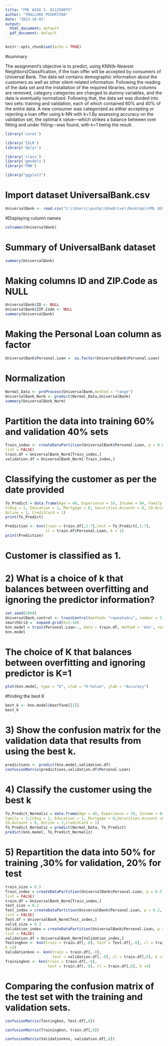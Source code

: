 ---
title: "FML ASSG 2- 811250075"
author: "THALLURU PUSHPITHA"
date: "2023-10-01"
output:
  html_document: default
  pdf_document: default
---

```{r setup, include=FALSE}
knitr::opts_chunk$set(echo = TRUE)
```


#summary 

The assignment's objective is to predict, using KNN(k-Nearest Neighbors)Classification, if the loan offer will be accepted by consumers of Universal Bank. The data set contains demographic information about the customers as well as other silent-related information. Following the reading of the data set and the installation of the required libraries, extra columns are removed, category categories are changed to dummy variables, and the data is eventually normalized. Following that, the data set was divided into two sets: training and validation, each of which contained 60% and 40% of the entire data. A new consumer was categorized as either accepting or rejecting a loan offer using k-NN with k=1.By assessing accuracy on the validation set, the optimal k value—which strikes a balance between over fitting and under fitting—was found, with k=1 being the result.




```{r}
library('caret')
```

```{r}
library('ISLR')
library('dplyr')
```

```{r}
library('class')
library('gmodels')
library('FNN')

```

```{r}
library("ggplot2")
```


# Import dataset UniversalBank.csv 

```{r}
UniversalBank <- read.csv("C:\\Users\\pushp\\OneDrive\\Desktop\\FML ASSIG\\FML\\UniversalBank.csv")
```

#Displaying column names

```{r}
colnames(UniversalBank)  
```
# Summary of UniversalBank dataset

```{r}
summary(UniversalBank)
```

# Making columns ID and ZIP.Code as NULL  

```{r}
UniversalBank$ID <- NULL
UniversalBank$ZIP.Code <- NULL
summary(UniversalBank)

```
# Making the Personal Loan column as factor 

```{r}
UniversalBank$Personal.Loan =  as.factor(UniversalBank$Personal.Loan)
```

# Normalization

```{r}
Normal_Data <- preProcess(UniversalBank,method = "range")
UniversalBank_Norm <- predict(Normal_Data,UniversalBank)
summary(UniversalBank_Norm)

```
# Partition the data into training 60% and validation 40% sets

```{r}
Train_index <- createDataPartition(UniversalBank$Personal.Loan, p = 0.6, 
list = FALSE)
train.df = UniversalBank_Norm[Train_index,]
validation.df = UniversalBank_Norm[-Train_index,]

```

# Classifying the customer as per the date provided 

```{r}
To_Predict = data.frame(Age = 40, Experience = 10, Income = 84, Family = 2,
CCAvg = 2, Education = 1, Mortgage = 0, Securities.Account = 0, CD.Account = 0, 
Online = 1, CreditCard = 1)
print(To_Predict)
```


```{r}
Prediction <- knn(train = train.df[,1:7],test = To_Predict[,1:7], 
                  cl = train.df$Personal.Loan, k = 1)
print(Prediction)

```
# Customer is classified as 1.

# 2) What is a choice of k that balances between overfitting and ignoring the predictor information? 

```{r}
set.seed(2808)
UniversalBank_control <- trainControl(method= "repeatedcv", number = 5, repeats = 2) 
searchGrid =  expand.grid(k=1:10)
knn.model = train(Personal.Loan~., data = train.df, method = 'knn', tuneGrid = searchGrid,  trControl = UniversalBank_control)
knn.model

```
# The choice of K that balances between overfitting and ignoring predictor is K=1

```{r}
plot(knn.model, type = "b", xlab = "K-Value", ylab = "Accuracy")


```
#finding the best K

```{r}
best_k <- knn.model$bestTune[[1]]
best_k
```


# 3) Show the confusion matrix for the validation data that results from using the best k.

```{r}
predictions <- predict(knn.model,validation.df)
confusionMatrix(predictions,validation.df$Personal.Loan)

```

# 4) Classify the customer using the best k

```{r}
To_Predict_Normaliz = data.frame(Age = 40, Experience = 10, Income = 84, 
Family = 2,CCAvg = 2, Education = 1, Mortgage = 0,Securities.Account =0, 
CD.Account = 0, Online = 1,CreditCard = 1)
To_Predict_Normaliz = predict(Normal_Data, To_Predict)
predict(knn.model, To_Predict_Normaliz)

```

# 5) Repartition the data into 50% for training ,30%  for validation, 20% for test

```{r}
train_size = 0.5
Train_index = createDataPartition(UniversalBank$Personal.Loan, p = 0.5, 
list = FALSE)
train.df = UniversalBank_Norm[Train_index,]
test_size = 0.2
Test_index = createDataPartition(UniversalBank$Personal.Loan, p = 0.2, 
list = FALSE)
Test.df = UniversalBank_Norm[Test_index,]
valid_size = 0.3
Validation_index = createDataPartition(UniversalBank$Personal.Loan, p = 0.3, 
list = FALSE)
validation.df = UniversalBank_Norm[Validation_index,]
Testingknn <- knn(train = train.df[,-8], test = Test.df[,-8], cl = train.df[,8], 
k =3)
Validationknn <- knn(train = train.df[,-8], 
                     test = validation.df[,-8], cl = train.df[,8], k =3)
Trainingknn <- knn(train = train.df[,-8], 
                   test = train.df[,-8], cl = train.df[,8], k =3)

```

# Comparing the confusion matrix of the test set with the training and validation sets.

```{r}
confusionMatrix(Testingknn, Test.df[,8])
```

```{r}
confusionMatrix(Trainingknn, train.df[,8])
```

```{r}
confusionMatrix(Validationknn, validation.df[,8])
```

